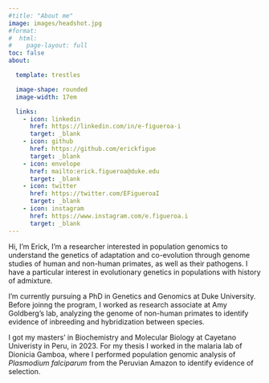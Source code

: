 ```yaml
---
#title: "About me"
image: images/headshot.jpg
#format:
#  html:
#    page-layout: full
toc: false
about: 

  template: trestles

  image-shape: rounded
  image-width: 17em

  links:
    - icon: linkedin
      href: https://linkedin.com/in/e-figueroa-i
      target: _blank
    - icon: github
      href: https://github.com/erickfigue
      target: _blank
    - icon: envelope
      href: mailto:erick.figueroa@duke.edu
      target: _blank
    - icon: twitter
      href: https://twitter.com/EFigueroaI
      target: _blank
    - icon: instagram
      href: https://www.instagram.com/e.figueroa.i
      target: _blank
---
```


Hi, I'm Erick, I'm a researcher interested in population genomics to understand the genetics of adaptation and co-evolution through genome studies of human and non-human primates, as well as their pathogens. I have a particular interest in evolutionary genetics in populations with history of admixture.

I'm currently pursuing a PhD in Genetics and Genomics at Duke University. Before joinng the program, I worked as research associate at Amy Goldberg's lab, analyzing the genome of non-human primates to identify evidence of inbreeding and hybridization between species.

I got my masters' in Biochemistry and Molecular Biology at Cayetano Univeristy in Peru, in 2023. For my thesis I worked in the malaria lab of Dionicia Gamboa, where I performed population genomic analysis of *Plasmodium falciparum* from the Peruvian Amazon to identify evidence of selection.

